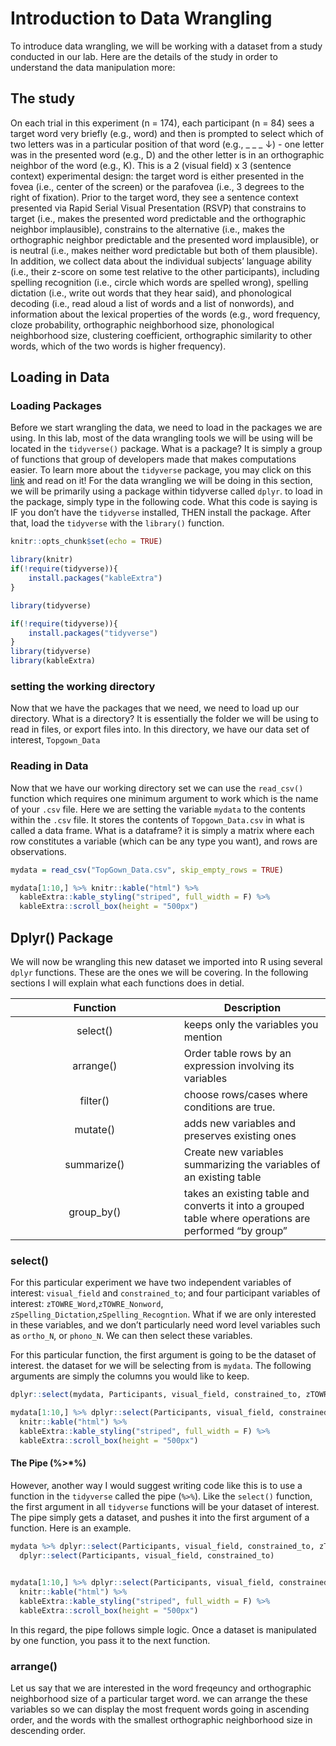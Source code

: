 # Introduction to Data Wrangling

To introduce data wrangling, we will be working with a dataset from a study conducted in our lab. Here are the details of the study in order to understand the data manipulation more: 


## The study

On each trial in this experiment (n = 174), each participant (n = 84) sees a target word very briefly (e.g., word) and then is prompted to select which of two letters was in a particular position of that word (e.g., _ _ _ ↓) - one letter was in the presented word (e.g., D) and the other letter is in an orthographic neighbor of the word (e.g., K). This is a 2 (visual field) x 3 (sentence context) experimental design: the target word is either presented in the fovea (i.e., center of the screen) or the parafovea (i.e., 3 degrees to the right of fixation). Prior to the target word, they see a sentence context presented via Rapid Serial Visual Presentation (RSVP) that constrains to target (i.e., makes the presented word predictable and the orthographic neighbor implausible), constrains to the alternative (i.e., makes the orthographic neighbor predictable and the presented word implausible), or is neutral (i.e., makes neither word predictable but both of them plausible). In addition, we collect data about the individual subjects’ language ability (i.e., their z-score on some test relative to the other participants), including spelling recognition (i.e., circle which words are spelled wrong), spelling dictation (i.e., write out words that they hear said), and phonological decoding (i.e., read aloud a list of words and a list of nonwords), and information about the lexical properties of the words (e.g., word frequency, cloze probability, orthographic neighborhood size, phonological neighborhood size, clustering coefficient, orthographic similarity to other words, which of the two words is higher frequency).

## Loading in Data

### Loading Packages

Before we start wrangling the data, we need to load in the packages we are using. In this lab, most of the data wrangling tools we will be using will be located in the `tidyverse()` package. What is a package? It is simply a group of functions that group of developers made that makes computations easier. To learn more about the `tidyverse` package, you may click on this [link](https://www.tidyverse.org/) and read on it! For the data wrangling we will be doing in this section, we will be primarily using a package within tidyverse called `dplyr`. to load in the package, simply type in the following code. What this code is saying is IF you don't have the `tidyverse` installed, THEN install the package. After that, load the `tidyverse` with the `library()` function.

```r

knitr::opts_chunk$set(echo = TRUE)

library(knitr)
if(!require(tidyverse)){
    install.packages("kableExtra")
}

library(tidyverse)

```

```r
if(!require(tidyverse)){
    install.packages("tidyverse")
}
library(tidyverse) 
library(kableExtra)
```

### setting the working directory

Now that we have the packages that we need, we need to load up our directory. What is a directory? It is essentially the folder we will be using to read in files, or export files into. In this directory, we have our data set of interest, `Topgown_Data`



### Reading in Data

Now that we have our working directory set we can use the `read_csv()` function which requires one minimum argument to work which is the name of your `.csv` file. Here we are setting the variable `mydata` to the contents within the `.csv` file. It stores the contents of `Topgown_Data.csv` in what is called a data frame. What is a dataframe? it is simply a matrix where each row constitutes a variable (which can be any type you want), and rows are observations.

```r
mydata = read_csv("TopGown_Data.csv", skip_empty_rows = TRUE)
```

```r

mydata[1:10,] %>% knitr::kable("html") %>%
  kableExtra::kable_styling("striped", full_width = F) %>%
  kableExtra::scroll_box(height = "500px") 
```

## Dplyr() Package

We will now be wrangling this new dataset we imported into R using several `dplyr` functions. These are the ones we will be covering. In the following sections I will explain what each functions does in detial.

| Function| Description   |    
|:-------------:|-------------|
|select()| keeps only the variables you mention|
|arrange()|Order table rows by an expression involving its variables|
|filter()|choose rows/cases where conditions are true.|
|mutate()|adds new variables and preserves existing ones|
|summarize()|Create new variables summarizing the variables of an existing table|
|group_by()|takes an existing table and converts it into a grouped table where operations are performed "by group"|

### select()

For this particular experiment we have two independent variables of interest: `visual_field` and `constrained_to`; and four participant variables of interest: `zTOWRE_Word`,`zTOWRE_Nonword`,	`zSpelling_Dictation`,`zSpelling_Recogntion`. What if we are only interested in these variables, and we don't particularly need word level variables such as `ortho_N`, or `phono_N`. We can then select these variables.


For this particular function, the first argument is going to be the dataset of interest. the dataset for we will be selecting from is `mydata`. The following arguments are simply the columns you would like to keep. 

```r

dplyr::select(mydata, Participants, visual_field, constrained_to, zTOWRE_Word,zTOWRE_Nonword,	zSpelling_Dictation,zSpelling_Recogntion)

```

```r

mydata[1:10,] %>% dplyr::select(Participants, visual_field, constrained_to, zTOWRE_Word,zTOWRE_Nonword,	zSpelling_Dictation,zSpelling_Recogntion) %>%
  knitr::kable("html") %>%
  kableExtra::kable_styling("striped", full_width = F) %>%
  kableExtra::scroll_box(height = "500px")

```

#### The Pipe (%>*%)

However, another way I would suggest writing code like this is to use a function in the `tidyverse` called the pipe (`%>%`). Like the `select()` function, the first argument in all `tidyverse` functions will be your dataset of interest. The pipe simply gets a dataset, and pushes it into the first argument of a function. Here is an example.

```r

mydata %>% dplyr::select(Participants, visual_field, constrained_to, zTOWRE_Word,zTOWRE_Nonword,	zSpelling_Dictation,zSpelling_Recogntion) %>%
  dplyr::select(Participants, visual_field, constrained_to)
  

```


```r

mydata[1:10,] %>% dplyr::select(Participants, visual_field, constrained_to) %>%
  knitr::kable("html") %>%
  kableExtra::kable_styling("striped", full_width = F) %>%
  kableExtra::scroll_box(height = "500px")

```

In this regard, the pipe follows simple logic. Once a dataset is manipulated by one function, you pass it to the next function. 

### arrange()

Let us say that we are interested in the word freqeuncy and orthographic neighborhood size of a particular target word. we can arrange the these variables so we can display the most frequent words going in ascending order, and the words with the smallest orthographic neighborhood size in descending order.



